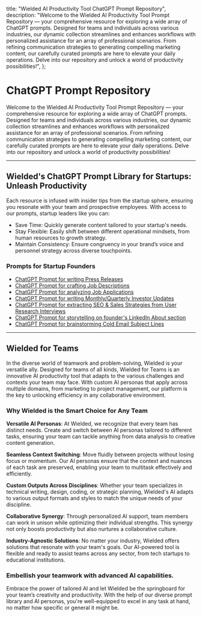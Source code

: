 
  title: "Wielded AI Productivity Tool ChatGPT Prompt Repository",
  description:
    "Welcome to the Wielded AI Productivity Tool Prompt Repository — your comprehensive resource for exploring a wide array of ChatGPT prompts. Designed for teams and individuals across various industries, our dynamic collection streamlines and enhances workflows with personalized assistance for an array of professional scenarios. From refining communication strategies to generating compelling marketing content, our carefully curated prompts are here to elevate your daily operations. Delve into our repository and unlock a world of productivity possibilities!",
};

# ChatGPT Prompt Repository

Welcome to the Wielded AI Productivity Tool Prompt Repository — your comprehensive resource for exploring a wide array of ChatGPT prompts. Designed for teams and individuals across various industries, our dynamic collection streamlines and enhances workflows with personalized assistance for an array of professional scenarios. From refining communication strategies to generating compelling marketing content, our carefully curated prompts are here to elevate your daily operations. Delve into our repository and unlock a world of productivity possibilities!

---

## Wielded's ChatGPT Prompt Library for Startups: Unleash Productivity

Each resource is infused with insider tips from the startup sphere, ensuring you resonate with your team and prospective employees. With access to our prompts, startup leaders like you can:

- Save Time: Quickly generate content tailored to your startup's needs.
- Stay Flexible: Easily shift between different operational mindsets, from human resources to growth strategy.
- Maintain Consistency: Ensure congruency in your brand’s voice and personnel strategy across diverse touchpoints.

### Prompts for Startup Founders

- [ChatGPT Prompt for writing Press Releases](/chatgpt-prompt/how-to-craft-press-releases-chatgpt-blueprint)
- [ChatGPT Prompt for crafting Job Descriptions](/chatgpt-prompt/craft-engaging-job-descriptions-startup-chatgpt-guide)
- [ChatGPT Prompt for analyzing Job Applications](/chatgpt-prompt/crafting-candidate-analysis-startup-hiring-chatgpt-guide)
- [ChatGPT Prompt for writing Monthly/Quarterly Investor Updates](/chatgpt-prompt/streamlining-investor-communications-monthly-quarterly-templates)
- [ChatGPT Prompt for extracting SEO & Sales Strategies from User Research Interviews](/chatgpt-prompt/optimizing-seo-sales-user-research-interviews)
- [ChatGPT Prompt for storytelling on founder's LinkedIn About section](/chatgpt-prompt/crafting-your-founder-story-linkedin)
- [ChatGPT Prompt for brainstorming Cold Email Subject Lines](/chatgpt-prompt/cold-email-subject-lines-startup-founders)
---

## Wielded for Teams

In the diverse world of teamwork and problem-solving, Wielded is your versatile ally. Designed for teams of all kinds, Wielded for Teams is an innovative AI productivity tool that adapts to the various challenges and contexts your team may face. With custom AI personas that apply across multiple domains, from marketing to project management, our platform is the key to unlocking efficiency in any collaborative environment.

### Why Wielded is the Smart Choice for Any Team

**Versatile AI Personas**:
At Wielded, we recognize that every team has distinct needs. Create and switch between AI personas tailored to different tasks, ensuring your team can tackle anything from data analysis to creative content generation.

**Seamless Context Switching**:
Move fluidly between projects without losing focus or momentum. Our AI personas ensure that the context and nuances of each task are preserved, enabling your team to multitask effectively and efficiently.

**Custom Outputs Across Disciplines**:
Whether your team specializes in technical writing, design, coding, or strategic planning, Wielded's AI adapts to various output formats and styles to match the unique needs of your discipline.

**Collaborative Synergy**:
Through personalized AI support, team members can work in unison while optimizing their individual strengths. This synergy not only boosts productivity but also nurtures a collaborative culture.

**Industry-Agnostic Solutions**:
No matter your industry, Wielded offers solutions that resonate with your team's goals. Our AI-powered tool is flexible and ready to assist teams across any sector, from tech startups to educational institutions.

### Embellish your teamwork with advanced AI capabilities.

Embrace the power of tailored AI and let Wielded be the springboard for your team’s creativity and productivity. With the help of our diverse prompt library and AI personas, you're well-equipped to excel in any task at hand, no matter how specific or general it might be.
